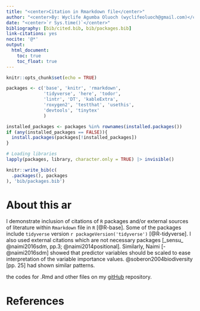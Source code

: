 ```yaml
---
title: "<center>Citation in Rmarkdown file</center>"
author: "<center>By: Wyclife Agumba Oluoch (wyclifeoluoch@gmail.com)</center>"
date: "<center>`r Sys.time()`</center>"
bibliography: [bib/cited.bib, bib/packages.bib]
link-citations: yes
nocite: '@*'
output: 
  html_document:
    toc: true
    toc_float: true
---
```


```r
knitr::opts_chunk$set(echo = TRUE)
```

```r

packages <- c('base', 'knitr', 'rmarkdown', 
              'tidyverse', 'here', 'todor', 
              'lintr', 'DT', 'kableExtra', 
              'roxygen2', 'testthat', 'usethis',
              'devtools', 'tinytex'
              )

installed_packages <- packages %in% rownames(installed.packages())
if (any(installed_packages == FALSE)){
  install.packages(packages[!installed_packages])
}

# Loading libraries
lapply(packages, library, character.only = TRUE) |> invisible()
```

```r

knitr::write_bib(c(
  .packages(), packages
), 'bib/packages.bib')
```

# About this ar

I demonstrate inclusion of citations of `R` packages and/or external sources of literature within `Rmarkdown` file in `R` [@R-base]. Some of the packages include `tidyverse` version `r packageVersion('tidyverse')` [@R-tidyverse]. I also used external citations which are not necessary packages [_sensu_ @naimi2016sdm, pp.3; @naimi2014positional]. Similarly, Naimi [-@naimi2016sdm] showed that predictor variables should be scaled to ease interpretation of the variable importance values. @soberon2004biodiversity [pp. 25] had shown similar patterns.

the codes for .Rmd and other files on my [gitHub](https://github.com/Wycology/citation) repository. 

# References